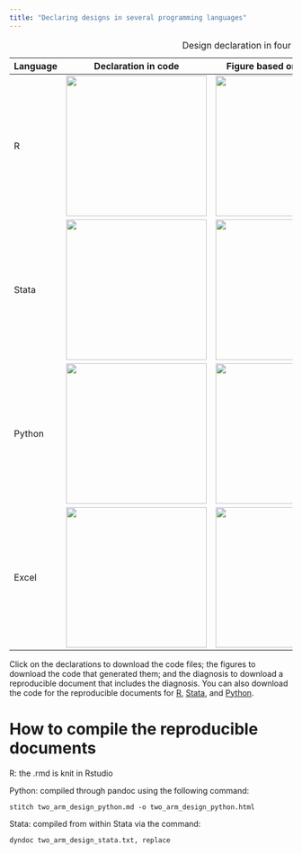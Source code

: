 ```yaml
---
title: "Declaring designs in several programming languages"
---
```

  
| Language  | Declaration in code                                                         | Figure based on mock data                                       | Diagnosis                                                                 |
| --------  | -------------------                                                         | ------------------------------------------------------------    | ---------                                                                 |
| R         | <a href = "/static/other-languages/two_arm_design_r.r"><img width="250px" src="/static/other-languages/figures/two_arm_design_r_declaration.png"/></a>       | <a href = "/static/other-languages/two_arm_design_r_figure.r"><img width="250px" src="/static/other-languages/figures/two_arm_design_r.png"/></a>       | <a href = "/static/other-languages/two_arm_design_r.html"><img width="250px" src="/static/other-languages/figures/two_arm_design_r_diagnosis.png"/></a>       |
| Stata     | <a href = "/static/other-languages/two_arm_design_stata.do"><img width="250px" src="/static/other-languages/figures/two_arm_design_stata_declaration.png"/></a>    | <a href = "/static/other-languages/two_arm_design_stata.txt"><img width="250px" src="/static/other-languages/figures/two_arm_design_stata.png"/></a>   | <a href = "/static/other-languages/two_arm_design_stata.html"><img width="250px" src="/static/other-languages/figures/two_arm_design_stata_diagnosis.png"/></a>   |
| Python    | <a href = "/static/other-languages/two_arm_design_python.py"><img width="250px" src="/static/other-languages/figures/two_arm_design_python_declaration.png"/></a>   | <a href = "/static/other-languages/two_arm_design_python_figure.py"><img width="250px" src="/static/other-languages/figures/two_arm_design_python.png"/></a>  | <a href = "/static/other-languages/two_arm_design_python.html"><img width="250px" src="/static/other-languages/figures/two_arm_design_python_diagnosis.png"/></a>  |
| Excel     | <a href = "/static/other-languages/two_arm_design_excel.xlsx"><img width="250px" src="/static/other-languages/figures/two_arm_design_excel_declaration.png"/></a>   | <a href = "/static/other-languages/two_arm_design_excel.xlsx"><img width="250px" src="/static/other-languages/figures/two_arm_design_excel.png"/></a>   | <a href = "/static/other-languages/two_arm_design_r.html"><img width="250px" src="/static/other-languages/figures/two_arm_design_excel_diagnosis.png"/></a>   |
Table: Design declaration in four languages

Click on the declarations to download the code files; the figures to download the code that generated them; and the diagnosis to download a reproducible document that includes the diagnosis. You can also download the code for the reproducible documents for [R](/static/other-languages/figures/two_arm_design_r.rmd), [Stata](/static/other-languages/figures/two_arm_design_stata.txt), and [Python](/static/other-languages/figures/two_arm_design_python.md).

# How to compile the reproducible documents

R: the .rmd is knit in Rstudio

Python: compiled through pandoc using the following command:

`stitch two_arm_design_python.md -o two_arm_design_python.html`

Stata: compiled from within Stata via the command:

`dyndoc two_arm_design_stata.txt, replace`